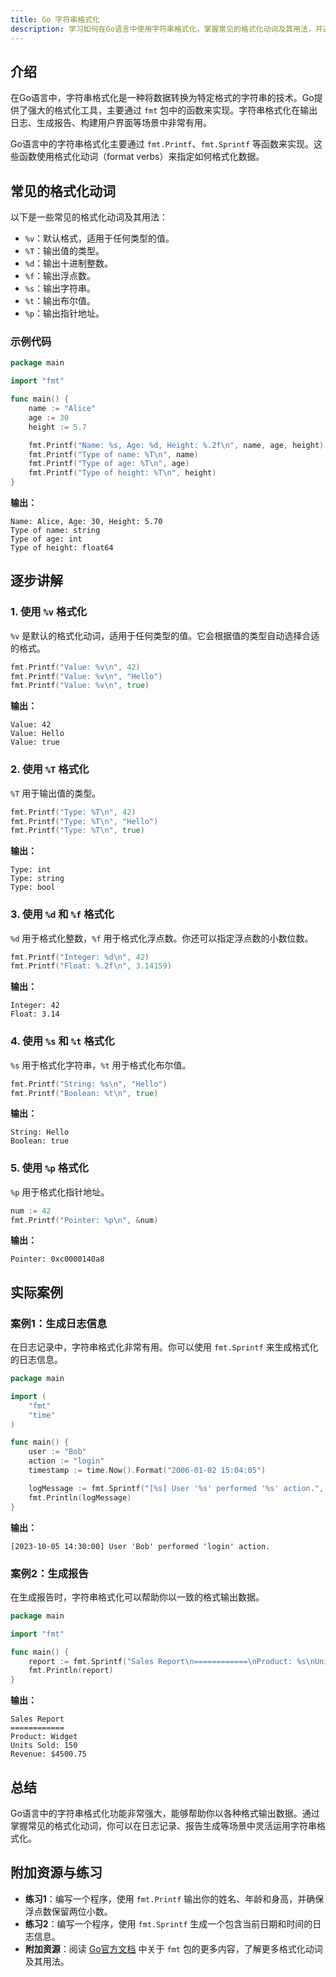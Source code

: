 ```yaml
---
title: Go 字符串格式化
description: 学习如何在Go语言中使用字符串格式化，掌握常见的格式化动词及其用法，并通过实际案例加深理解。
---
```


## 介绍

在Go语言中，字符串格式化是一种将数据转换为特定格式的字符串的技术。Go提供了强大的格式化工具，主要通过 `fmt` 包中的函数来实现。字符串格式化在输出日志、生成报告、构建用户界面等场景中非常有用。

Go语言中的字符串格式化主要通过 `fmt.Printf`、`fmt.Sprintf` 等函数来实现。这些函数使用格式化动词（format verbs）来指定如何格式化数据。

## 常见的格式化动词

以下是一些常见的格式化动词及其用法：

- `%v`：默认格式，适用于任何类型的值。
- `%T`：输出值的类型。
- `%d`：输出十进制整数。
- `%f`：输出浮点数。
- `%s`：输出字符串。
- `%t`：输出布尔值。
- `%p`：输出指针地址。

### 示例代码

```go
package main

import "fmt"

func main() {
    name := "Alice"
    age := 30
    height := 5.7

    fmt.Printf("Name: %s, Age: %d, Height: %.2f\n", name, age, height)
    fmt.Printf("Type of name: %T\n", name)
    fmt.Printf("Type of age: %T\n", age)
    fmt.Printf("Type of height: %T\n", height)
}
```

**输出：**
```
Name: Alice, Age: 30, Height: 5.70
Type of name: string
Type of age: int
Type of height: float64
```

## 逐步讲解

### 1. 使用 `%v` 格式化

`%v` 是默认的格式化动词，适用于任何类型的值。它会根据值的类型自动选择合适的格式。

```go
fmt.Printf("Value: %v\n", 42)
fmt.Printf("Value: %v\n", "Hello")
fmt.Printf("Value: %v\n", true)
```

**输出：**
```
Value: 42
Value: Hello
Value: true
```

### 2. 使用 `%T` 格式化

`%T` 用于输出值的类型。

```go
fmt.Printf("Type: %T\n", 42)
fmt.Printf("Type: %T\n", "Hello")
fmt.Printf("Type: %T\n", true)
```

**输出：**
```
Type: int
Type: string
Type: bool
```

### 3. 使用 `%d` 和 `%f` 格式化

`%d` 用于格式化整数，`%f` 用于格式化浮点数。你还可以指定浮点数的小数位数。

```go
fmt.Printf("Integer: %d\n", 42)
fmt.Printf("Float: %.2f\n", 3.14159)
```

**输出：**
```
Integer: 42
Float: 3.14
```

### 4. 使用 `%s` 和 `%t` 格式化

`%s` 用于格式化字符串，`%t` 用于格式化布尔值。

```go
fmt.Printf("String: %s\n", "Hello")
fmt.Printf("Boolean: %t\n", true)
```

**输出：**
```
String: Hello
Boolean: true
```

### 5. 使用 `%p` 格式化

`%p` 用于格式化指针地址。

```go
num := 42
fmt.Printf("Pointer: %p\n", &num)
```

**输出：**
```
Pointer: 0xc0000140a8
```

## 实际案例

### 案例1：生成日志信息

在日志记录中，字符串格式化非常有用。你可以使用 `fmt.Sprintf` 来生成格式化的日志信息。

```go
package main

import (
    "fmt"
    "time"
)

func main() {
    user := "Bob"
    action := "login"
    timestamp := time.Now().Format("2006-01-02 15:04:05")

    logMessage := fmt.Sprintf("[%s] User '%s' performed '%s' action.", timestamp, user, action)
    fmt.Println(logMessage)
}
```

**输出：**
```
[2023-10-05 14:30:00] User 'Bob' performed 'login' action.
```

### 案例2：生成报告

在生成报告时，字符串格式化可以帮助你以一致的格式输出数据。

```go
package main

import "fmt"

func main() {
    report := fmt.Sprintf("Sales Report\n============\nProduct: %s\nUnits Sold: %d\nRevenue: $%.2f\n", "Widget", 150, 4500.75)
    fmt.Println(report)
}
```

**输出：**
```
Sales Report
============
Product: Widget
Units Sold: 150
Revenue: $4500.75
```

## 总结

Go语言中的字符串格式化功能非常强大，能够帮助你以各种格式输出数据。通过掌握常见的格式化动词，你可以在日志记录、报告生成等场景中灵活运用字符串格式化。

## 附加资源与练习

- **练习1**：编写一个程序，使用 `fmt.Printf` 输出你的姓名、年龄和身高，并确保浮点数保留两位小数。
- **练习2**：编写一个程序，使用 `fmt.Sprintf` 生成一个包含当前日期和时间的日志信息。
- **附加资源**：阅读 [Go官方文档](https://golang.org/pkg/fmt/) 中关于 `fmt` 包的更多内容，了解更多格式化动词及其用法。
